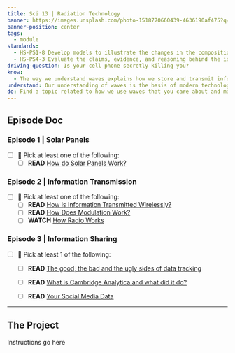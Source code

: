 ```yaml
---
title: Sci 13 | Radiation Technology
banner: https://images.unsplash.com/photo-1518770660439-4636190af475?q=80&w=2670&auto=format&fit=crop&ixlib=rb-4.0.3&ixid=M3wxMjA3fDB8MHxwaG90by1wYWdlfHx8fGVufDB8fHx8fA%3D%3D
banner-position: center
tags:
  - module
standards:
  - HS-PS1-8 Develop models to illustrate the changes in the composition of the nucleus of the atom and the energy released during the processes of fission, fusion, and radioactive decay.
  - HS-PS4-3 Evaluate the claims, evidence, and reasoning behind the idea that electromagnetic radiation can be described either by a wave model or a particle model, and that for some situations one model is more useful than the other.
driving-question: Is your cell phone secretly killing you?
know:
  - The way we understand waves explains how we store and transmit information and why our information is at risk.
understand: Our understanding of waves is the basis of modern technology
do: Find a topic related to how we use waves that you care about and make something cool.
---
```


## Episode Doc
### Episode 1 | Solar Panels
- [ ] 🤔 Pick at least one of the following:
	- [ ] **READ** [How do Solar Panels Work?](https://www.livescience.com/41995-how-do-solar-panels-work.html)
### Episode 2 | Information Transmission
- [ ] 🤔 Pick at least one of the following:
	- [ ] **READ** [How is Information Transmitted Wirelessly?](https://www.cwnp.com/transmitinfoblog/#:~:text=QAM%20efficiently%20transmits%20an%20analog,speed%2C%20thus%20augmenting%20the%20bandwidth.)
	- [ ] **READ** [How Does Modulation Work?](https://www.taitradioacademy.com/topic/how-does-modulation-work-1-1/)
	- [ ] **WATCH** [How Radio Works](https://cdn.jwplayer.com/players/4w3iWj3A-Qc3NyWj4.html)
### Episode 3 | Information Sharing
- [ ] 🤔 Pick at least 1 of the following:
	- [ ] **READ** [The good, the bad and the ugly sides of data tracking](https://internethealthreport.org/2018/the-good-the-bad-and-the-ugly-sides-of-data-tracking/)
	- [ ] **READ** [What is Cambridge Analytica and what did it do?](https://www.reuters.com/article/us-facebook-cambridge-analytica-factbox-idUSKBN1GW07F)
	- [ ] **READ** [Your Social Media Data](https://www.juicer.io/blog/your-social-media-data-what-s-collected-and-how-is-it-used#:~:text=Here%20are%20some%20examples%20of%20personal%20social%20media%20data%3A,Email%20address)


---
## The Project
Instructions go here

